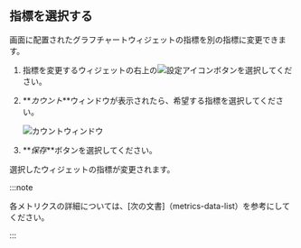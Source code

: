 ## 指標を選択する

画面に配置されたグラフチャートウィジェットの指標を別の指標に変更できます。

1.  指標を変更するウィジェットの右上の![設定アイコン](/img/ico-setting.svg)ボタンを選択してください。

2.  **_カウント_**ウィンドウが表示されたら、希望する指標を選択してください。

    ![カウントウィンドウ](/img/db-redis-select-count.png)

3.  **_保存_**ボタンを選択してください。

選択したウィジェットの指標が変更されます。

:::note

各メトリクスの詳細については、[次の文書]（metrics-data-list）を参考にしてください。 

:::
